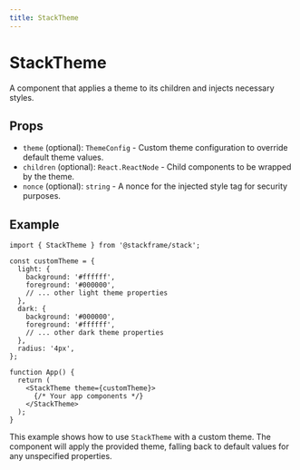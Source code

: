 ```yaml
---
title: StackTheme
---
```


# StackTheme

A component that applies a theme to its children and injects necessary styles.

## Props

- `theme` (optional): `ThemeConfig` - Custom theme configuration to override default theme values.
- `children` (optional): `React.ReactNode` - Child components to be wrapped by the theme.
- `nonce` (optional): `string` - A nonce for the injected style tag for security purposes.

## Example

```tsx
import { StackTheme } from '@stackframe/stack';

const customTheme = {
  light: {
    background: '#ffffff',
    foreground: '#000000',
    // ... other light theme properties
  },
  dark: {
    background: '#000000',
    foreground: '#ffffff',
    // ... other dark theme properties
  },
  radius: '4px',
};

function App() {
  return (
    <StackTheme theme={customTheme}>
      {/* Your app components */}
    </StackTheme>
  );
}
```

This example shows how to use `StackTheme` with a custom theme. The component will apply the provided theme, falling back to default values for any unspecified properties.
